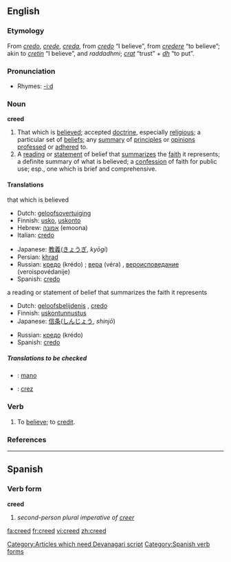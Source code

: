 ==English==

===Etymology===
From {{OE.}} ''[[credo]]'', ''[[crede]]'', {{AS.}} ''[[creda]]'', from {{L.}} ''[[credo]]'' “I believe”, from ''[[credere]]'' “to believe”; akin to {{OIr.}} ''[[cretin]]'' “I believe”, and {{Skr.}} ''raddadhmi''; ''[[crat]]'' “trust” + ''[[dh]]'' “to put”. [[Category:Articles which need Devanagari script]]

===Pronunciation===
*Rhymes: [[Rhymes:English:-iːd|-iːd]]

===Noun===
'''creed'''

# That which is [[believe]]d; accepted [[doctrine]], especially [[religious]]; a particular set of [[belief]]s; any [[summary]] of [[principle]]s or [[opinion]]s [[profess]]ed or [[adhere]]d to.
# A [[reading]] or [[statement]] of belief that [[summarize]]s the [[faith]] it represents; a definite summary of what is believed; a [[confession]] of faith for public use; esp., one which is brief and comprehensive.

====Translations====
;that which is believed
{{top}}
*Dutch: [[geloofsovertuiging]] {{f}}
*Finnish: [[usko]], [[uskonto]]
*Hebrew: [[אמונה]] (emoona) {{f}}
*Italian: [[credo]] {{m}}
{{mid}}
*Japanese: [[教義]]([[きょうぎ]], ''kyōgi'')
*Persian: [[khrad]] {{m}}
*Russian: [[кредо]] (krédo) {{n}}; [[вера]] (véra) {{f}}, [[вероисповедание]] (veroispovédanije) {{n}} {{italbrac|religion}}
*Spanish: [[credo]] {{m}}
{{bottom}}

;a reading or statement of belief that summarizes the faith it represents
{{top}}
*Dutch: [[geloofsbelijdenis]] {{f}}, [[credo]] {{n}}
*Finnish: [[uskontunnustus]]
*Japanese: [[信条]]([[しんじょう]], ''shinjō'')
{{mid}}
*Russian: [[кредо]] (krédo) {{n}}
*Spanish: [[credo]] {{m}}
{{bottom}}

=====Translations to be checked=====
{{checktrans}}
*{{ttbc|Maori}}: [[mano]]
*{{ttbc|Romanian}}: [[crez]] {{n}}

===Verb===
{{en-verb}}

# To [[believe]]; to [[credit]].

===References===
{{R:Webster 1913}}

----

==Spanish==
===Verb form===
'''creed'''

# ''second-person plural imperative of [[creer]]''
[[Category:Spanish verb forms]]

[[fa:creed]]
[[fr:creed]]
[[vi:creed]]
[[zh:creed]]
